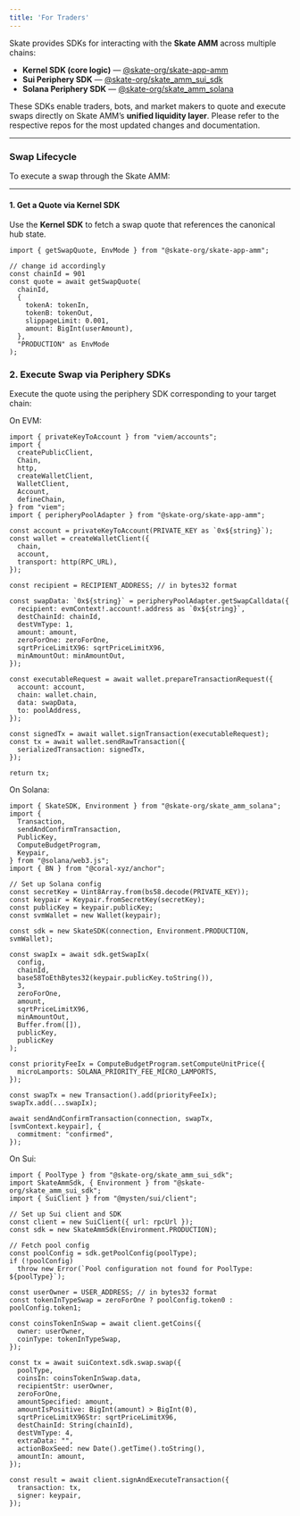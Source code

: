 ```yaml
---
title: 'For Traders'
---
```


Skate provides SDKs for interacting with the **Skate AMM** across multiple chains:

- **Kernel SDK (core logic)** — [@skate-org/skate-app-amm](https://www.npmjs.com/package/@skate-org/skate-app-amm)
- **Sui Periphery SDK** — [@skate-org/skate_amm_sui_sdk](https://www.npmjs.com/package/@skate-org/skate_amm_sui_sdk)
- **Solana Periphery SDK** — [@skate-org/skate_amm_solana](https://www.npmjs.com/package/@skate-org/skate_amm_solana)

These SDKs enable traders, bots, and market makers to quote and execute swaps directly on Skate AMM’s **unified liquidity layer**. Please refer to the respective repos for the most updated changes and documentation. 

---

### Swap Lifecycle

To execute a swap through the Skate AMM:

---

#### 1. Get a Quote via Kernel SDK

Use the **Kernel SDK** to fetch a swap quote that references the canonical hub state.

```tsx
import { getSwapQuote, EnvMode } from "@skate-org/skate-app-amm";

// change id accordingly 
const chainId = 901
const quote = await getSwapQuote(
  chainId,
  {
    tokenA: tokenIn,
    tokenB: tokenOut,
    slippageLimit: 0.001,
    amount: BigInt(userAmount),
  },
  "PRODUCTION" as EnvMode
);
```
### 2. Execute Swap via Periphery SDKs

Execute the quote using the periphery SDK corresponding to your target chain:

On EVM: 
```tsx
import { privateKeyToAccount } from "viem/accounts";
import {
  createPublicClient,
  Chain,
  http,
  createWalletClient,
  WalletClient,
  Account,
  defineChain,
} from "viem";
import { peripheryPoolAdapter } from "@skate-org/skate-app-amm";

const account = privateKeyToAccount(PRIVATE_KEY as `0x${string}`);
const wallet = createWalletClient({
  chain,
  account,
  transport: http(RPC_URL),
});

const recipient = RECIPIENT_ADDRESS; // in bytes32 format

const swapData: `0x${string}` = peripheryPoolAdapter.getSwapCalldata({
  recipient: evmContext!.account!.address as `0x${string}`,
  destChainId: chainId,
  destVmType: 1,
  amount: amount,
  zeroForOne: zeroForOne,
  sqrtPriceLimitX96: sqrtPriceLimitX96,
  minAmountOut: minAmountOut,
});

const executableRequest = await wallet.prepareTransactionRequest({
  account: account,
  chain: wallet.chain,
  data: swapData,
  to: poolAddress,
});

const signedTx = await wallet.signTransaction(executableRequest);
const tx = await wallet.sendRawTransaction({
  serializedTransaction: signedTx,
});

return tx;
```

On Solana:
```tsx
import { SkateSDK, Environment } from "@skate-org/skate_amm_solana";
import {
  Transaction,
  sendAndConfirmTransaction,
  PublicKey,
  ComputeBudgetProgram,
  Keypair,
} from "@solana/web3.js";
import { BN } from "@coral-xyz/anchor";

// Set up Solana config
const secretKey = Uint8Array.from(bs58.decode(PRIVATE_KEY));
const keypair = Keypair.fromSecretKey(secretKey);
const publicKey = keypair.publicKey;
const svmWallet = new Wallet(keypair);

const sdk = new SkateSDK(connection, Environment.PRODUCTION, svmWallet);

const swapIx = await sdk.getSwapIx(
  config,
  chainId, 
  base58ToEthBytes32(keypair.publicKey.toString()),
  3,
  zeroForOne,
  amount,
  sqrtPriceLimitX96,
  minAmountOut, 
  Buffer.from([]),
  publicKey, 
  publicKey
);

const priorityFeeIx = ComputeBudgetProgram.setComputeUnitPrice({
  microLamports: SOLANA_PRIORITY_FEE_MICRO_LAMPORTS,
});

const swapTx = new Transaction().add(priorityFeeIx);
swapTx.add(...swapIx);

await sendAndConfirmTransaction(connection, swapTx, [svmContext.keypair], {
  commitment: "confirmed",
});

```

On Sui:
```tsx
import { PoolType } from "@skate-org/skate_amm_sui_sdk";
import SkateAmmSdk, { Environment } from "@skate-org/skate_amm_sui_sdk";
import { SuiClient } from "@mysten/sui/client";

// Set up Sui client and SDK
const client = new SuiClient({ url: rpcUrl });
const sdk = new SkateAmmSdk(Environment.PRODUCTION);

// Fetch pool config
const poolConfig = sdk.getPoolConfig(poolType);
if (!poolConfig)
  throw new Error(`Pool configuration not found for PoolType: ${poolType}`);

const userOwner = USER_ADDRESS; // in bytes32 format
const tokenInTypeSwap = zeroForOne ? poolConfig.token0 : poolConfig.token1;

const coinsTokenInSwap = await client.getCoins({
  owner: userOwner,
  coinType: tokenInTypeSwap,
});

const tx = await suiContext.sdk.swap.swap({
  poolType,
  coinsIn: coinsTokenInSwap.data,
  recipientStr: userOwner,
  zeroForOne,
  amountSpecified: amount,
  amountIsPositive: BigInt(amount) > BigInt(0),
  sqrtPriceLimitX96Str: sqrtPriceLimitX96,
  destChainId: String(chainId),
  destVmType: 4,
  extraData: "",
  actionBoxSeed: new Date().getTime().toString(),
  amountIn: amount,
});

const result = await client.signAndExecuteTransaction({
  transaction: tx,
  signer: keypair,
});

```